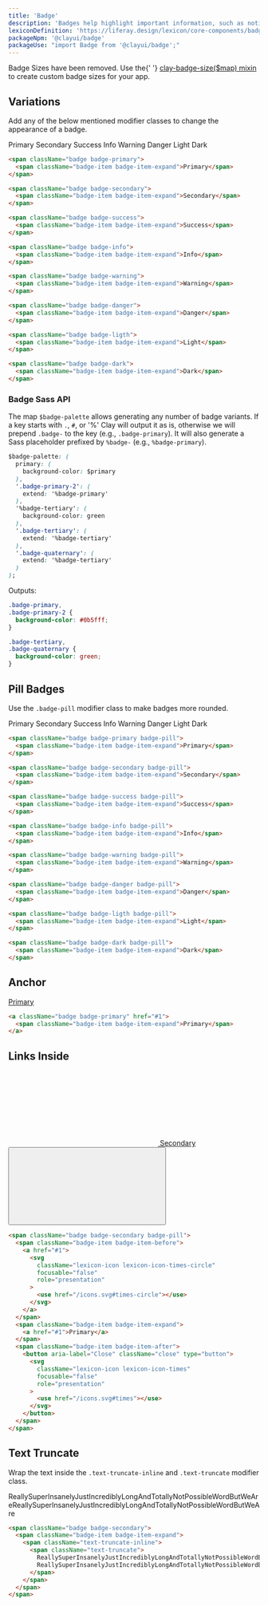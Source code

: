 ```yaml
---
title: 'Badge'
description: 'Badges help highlight important information, such as notifications or new and unread messages.'
lexiconDefinition: 'https://liferay.design/lexicon/core-components/badges/'
packageNpm: '@clayui/badge'
packageUse: "import Badge from '@clayui/badge';"
---
```


<div className="clay-site-alert alert alert-warning">
  Badge Sizes have been removed. Use the{' '}
  <a href="https://github.com/liferay/clay/blob/master/packages/clay-css/src/scss/mixins/_badges.scss#L19">
    clay-badge-size($map) mixin
  </a>
  to create custom badge sizes for your app.
</div>

## Variations

Add any of the below mentioned modifier classes to change the appearance of a badge.

<div className="sheet-example">
  <span className="badge badge-primary">
    <span className="badge-item badge-item-expand">Primary</span>
  </span>
  <span className="badge badge-secondary">
    <span className="badge-item badge-item-expand">Secondary</span>
  </span>
  <span className="badge badge-success">
    <span className="badge-item badge-item-expand">Success</span>
  </span>
  <span className="badge badge-info">
    <span className="badge-item badge-item-expand">Info</span>
  </span>
  <span className="badge badge-warning">
    <span className="badge-item badge-item-expand">Warning</span>
  </span>
  <span className="badge badge-danger">
    <span className="badge-item badge-item-expand">Danger</span>
  </span>
  <span className="badge badge-ligth">
    <span className="badge-item badge-item-expand">Light</span>
  </span>
  <span className="badge badge-dark">
    <span className="badge-item badge-item-expand">Dark</span>
  </span>
</div>

```html
<span className="badge badge-primary">
  <span className="badge-item badge-item-expand">Primary</span>
</span>

<span className="badge badge-secondary">
  <span className="badge-item badge-item-expand">Secondary</span>
</span>

<span className="badge badge-success">
  <span className="badge-item badge-item-expand">Success</span>
</span>

<span className="badge badge-info">
  <span className="badge-item badge-item-expand">Info</span>
</span>

<span className="badge badge-warning">
  <span className="badge-item badge-item-expand">Warning</span>
</span>

<span className="badge badge-danger">
  <span className="badge-item badge-item-expand">Danger</span>
</span>

<span className="badge badge-ligth">
  <span className="badge-item badge-item-expand">Light</span>
</span>

<span className="badge badge-dark">
  <span className="badge-item badge-item-expand">Dark</span>
</span>
```

### Badge Sass API

The map `$badge-palette` allows generating any number of badge variants. If a key starts with `.`, `#`, or '%' Clay will output it as is, otherwise we will prepend `.badge-` to the key (e.g., `.badge-primary`). It will also generate a Sass placeholder prefixed by `%badge-` (e.g., `%badge-primary`).

```css
$badge-palette: (
  primary: (
    background-color: $primary
  ),
  '.badge-primary-2': (
    extend: '%badge-primary'
  ),
  '%badge-tertiary': (
    background-color: green
  ),
  '.badge-tertiary': (
    extend: '%badge-tertiary'
  ),
  '.badge-quaternary': (
    extend: '%badge-tertiary'
  )
);
```

Outputs:

```css
.badge-primary,
.badge-primary-2 {
  background-color: #0b5fff;
}

.badge-tertiary,
.badge-quaternary {
  background-color: green;
}
```

## Pill Badges

Use the `.badge-pill` modifier class to make badges more rounded.

<div className="sheet-example">
  <span className="badge badge-primary badge-pill">
    <span className="badge-item badge-item-expand">Primary</span>
  </span>
  <span className="badge badge-secondary badge-pill">
    <span className="badge-item badge-item-expand">Secondary</span>
  </span>
  <span className="badge badge-success badge-pill">
    <span className="badge-item badge-item-expand">Success</span>
  </span>
  <span className="badge badge-info badge-pill">
    <span className="badge-item badge-item-expand">Info</span>
  </span>
  <span className="badge badge-warning badge-pill">
    <span className="badge-item badge-item-expand">Warning</span>
  </span>
  <span className="badge badge-danger badge-pill">
    <span className="badge-item badge-item-expand">Danger</span>
  </span>
  <span className="badge badge-ligth badge-pill">
    <span className="badge-item badge-item-expand">Light</span>
  </span>
  <span className="badge badge-dark badge-pill">
    <span className="badge-item badge-item-expand">Dark</span>
  </span>
</div>

```html
<span className="badge badge-primary badge-pill">
  <span className="badge-item badge-item-expand">Primary</span>
</span>

<span className="badge badge-secondary badge-pill">
  <span className="badge-item badge-item-expand">Secondary</span>
</span>

<span className="badge badge-success badge-pill">
  <span className="badge-item badge-item-expand">Success</span>
</span>

<span className="badge badge-info badge-pill">
  <span className="badge-item badge-item-expand">Info</span>
</span>

<span className="badge badge-warning badge-pill">
  <span className="badge-item badge-item-expand">Warning</span>
</span>

<span className="badge badge-danger badge-pill">
  <span className="badge-item badge-item-expand">Danger</span>
</span>

<span className="badge badge-ligth badge-pill">
  <span className="badge-item badge-item-expand">Light</span>
</span>

<span className="badge badge-dark badge-pill">
  <span className="badge-item badge-item-expand">Dark</span>
</span>
```

## Anchor

<div className="sheet-example">
  <a className="badge badge-primary" href="#1">
    <span className="badge-item badge-item-expand">Primary</span>
  </a>
</div>

```html
<a className="badge badge-primary" href="#1">
  <span className="badge-item badge-item-expand">Primary</span>
</a>
```

## Links Inside

<div className="sheet-example">
  <span className="badge badge-secondary badge-pill">
    <span className="badge-item badge-item-before">
      <a href="#1">
        <svg
          className="lexicon-icon lexicon-icon-times-circle"
          focusable="false"
          role="presentation"
        >
          <use href="/icons.svg#times-circle"></use>
        </svg>
      </a>
    </span>
    <span className="badge-item badge-item-expand">
      <a href="#1">Secondary</a>
    </span>
    <span className="badge-item badge-item-after">
      <button aria-label="Close" className="close" type="button">
        <svg
          className="lexicon-icon lexicon-icon-times"
          focusable="false"
          role="presentation"
        >
          <use href="/icons.svg#times"></use>
        </svg>
      </button>
    </span>
  </span>
</div>

```html
<span className="badge badge-secondary badge-pill">
  <span className="badge-item badge-item-before">
    <a href="#1">
      <svg
        className="lexicon-icon lexicon-icon-times-circle"
        focusable="false"
        role="presentation"
      >
        <use href="/icons.svg#times-circle"></use>
      </svg>
    </a>
  </span>
  <span className="badge-item badge-item-expand">
    <a href="#1">Primary</a>
  </span>
  <span className="badge-item badge-item-after">
    <button aria-label="Close" className="close" type="button">
      <svg
        className="lexicon-icon lexicon-icon-times"
        focusable="false"
        role="presentation"
      >
        <use href="/icons.svg#times"></use>
      </svg>
    </button>
  </span>
</span>
```

## Text Truncate

Wrap the text inside the `.text-truncate-inline` and `.text-truncate` modifier class.

<div className="sheet-example">
  <span className="badge badge-secondary">
    <span className="badge-item badge-item-expand">
      <span className="text-truncate-inline">
        <span className="text-truncate">
          ReallySuperInsanelyJustIncrediblyLongAndTotallyNotPossibleWordButWeAreReallySuperInsanelyJustIncrediblyLongAndTotallyNotPossibleWordButWeAre
        </span>
      </span>
    </span>
  </span>
</div>

```html
<span className="badge badge-secondary">
  <span className="badge-item badge-item-expand">
    <span className="text-truncate-inline">
      <span className="text-truncate">
        ReallySuperInsanelyJustIncrediblyLongAndTotallyNotPossibleWordButWeAre
        ReallySuperInsanelyJustIncrediblyLongAndTotallyNotPossibleWordButWeAre
      </span>
    </span>
  </span>
</span>
```
